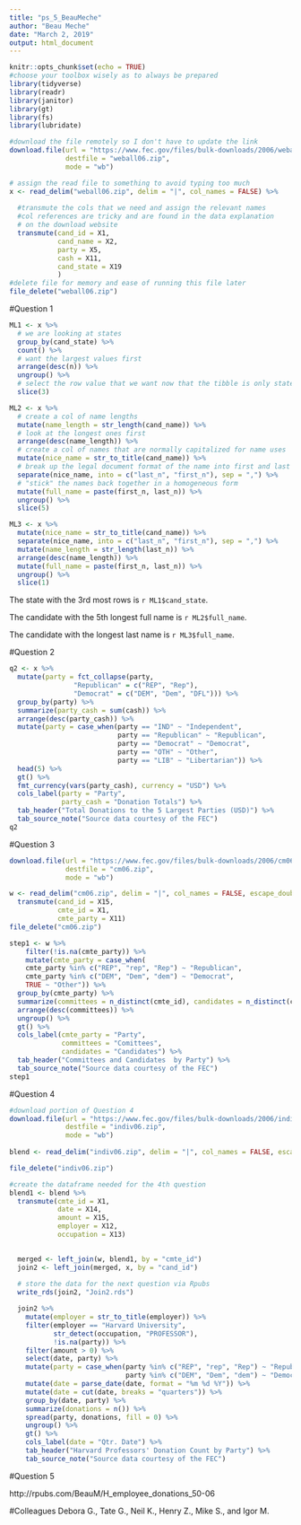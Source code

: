 ```yaml
---
title: "ps_5_BeauMeche"
author: "Beau Meche"
date: "March 2, 2019"
output: html_document
---
```


```r
knitr::opts_chunk$set(echo = TRUE)
#choose your toolbox wisely as to always be prepared
library(tidyverse)
library(readr)
library(janitor)
library(gt)
library(fs)
library(lubridate)
```

```r
#download the file remotely so I don't have to update the link
download.file(url = "https://www.fec.gov/files/bulk-downloads/2006/weball06.zip",
              destfile = "weball06.zip", 
              mode = "wb")

# assign the read file to something to avoid typing too much
x <- read_delim("weball06.zip", delim = "|", col_names = FALSE) %>%
  
  #transmute the cols that we need and assign the relevant names
  #col references are tricky and are found in the data explanation 
  # on the download website
  transmute(cand_id = X1,
            cand_name = X2, 
            party = X5, 
            cash = X11,
            cand_state = X19
            )
#delete file for memory and ease of running this file later
file_delete("weball06.zip")

```

#Question 1
```r
ML1 <- x %>%
  # we are looking at states
  group_by(cand_state) %>%
  count() %>%
  # want the largest values first
  arrange(desc(n)) %>%
  ungroup() %>%
  # select the row value that we want now that the tibble is only states and integers
  slice(3)

ML2 <- x %>%
  # create a col of name lengths
  mutate(name_length = str_length(cand_name)) %>%
  # look at the longest ones first
  arrange(desc(name_length)) %>%
  # create a col of names that are normally capitalized for name uses
  mutate(nice_name = str_to_title(cand_name)) %>%
  # break up the legal document format of the name into first and last 
  separate(nice_name, into = c("last_n", "first_n"), sep = ",") %>%
  # "stick" the names back together in a homogeneous form
  mutate(full_name = paste(first_n, last_n)) %>%
  ungroup() %>%
  slice(5)

ML3 <- x %>%
  mutate(nice_name = str_to_title(cand_name)) %>%
  separate(nice_name, into = c("last_n", "first_n"), sep = ",") %>%
  mutate(name_length = str_length(last_n)) %>%
  arrange(desc(name_length)) %>%
  mutate(full_name = paste(first_n, last_n)) %>%
  ungroup() %>%
  slice(1)
```
The state with the 3rd most rows is `r ML1$cand_state`.

The candidate with the 5th longest full name is `r ML2$full_name`.

The candidate with the longest last name is `r ML3$full_name`.

#Question 2
```r
q2 <- x %>%
  mutate(party = fct_collapse(party,
                "Republican" = c("REP", "Rep"),
                "Democrat" = c("DEM", "Dem", "DFL"))) %>%
  group_by(party) %>%
  summarize(party_cash = sum(cash)) %>%
  arrange(desc(party_cash)) %>%
  mutate(party = case_when(party == "IND" ~ "Independent", 
                           party == "Republican" ~ "Republican",
                           party == "Democrat" ~ "Democrat",
                           party == "OTH" ~ "Other", 
                           party == "LIB" ~ "Libertarian")) %>%
  head(5) %>%
  gt() %>%
  fmt_currency(vars(party_cash), currency = "USD") %>%
  cols_label(party = "Party", 
             party_cash = "Donation Totals") %>%
  tab_header("Total Donations to the 5 Largest Parties (USD)") %>%
  tab_source_note("Source data courtesy of the FEC")
q2
```


#Question 3
```r
download.file(url = "https://www.fec.gov/files/bulk-downloads/2006/cm06.zip",
              destfile = "cm06.zip", 
              mode = "wb")

w <- read_delim("cm06.zip", delim = "|", col_names = FALSE, escape_double = TRUE) %>%
  transmute(cand_id = X15,
            cmte_id = X1,
            cmte_party = X11)
file_delete("cm06.zip")
```

```r
step1 <- w %>% 
    filter(!is.na(cmte_party)) %>%
    mutate(cmte_party = case_when(
    cmte_party %in% c("REP", "rep", "Rep") ~ "Republican", 
    cmte_party %in% c("DEM", "Dem", "dem") ~ "Democrat", 
    TRUE ~ "Other")) %>%
  group_by(cmte_party) %>%
  summarize(committees = n_distinct(cmte_id), candidates = n_distinct(cand_id)) %>%
  arrange(desc(committees)) %>%
  ungroup() %>%
  gt() %>%
  cols_label(cmte_party = "Party", 
             committees = "Comittees", 
             candidates = "Candidates") %>%
  tab_header("Committees and Candidates  by Party") %>%
  tab_source_note("Source data courtesy of the FEC")
step1
```


#Question 4
```r
#download portion of Question 4
download.file(url = "https://www.fec.gov/files/bulk-downloads/2006/indiv06.zip",
              destfile = "indiv06.zip", 
              mode = "wb")
              
blend <- read_delim("indiv06.zip", delim = "|", col_names = FALSE, escape_double = FALSE, guess_max = 10000)

file_delete("indiv06.zip")
```

```r
#create the dataframe needed for the 4th question
blend1 <- blend %>%
  transmute(cmte_id = X1,
            date = X14,
            amount = X15, 
            employer = X12, 
            occupation = X13)

  
  merged <- left_join(w, blend1, by = "cmte_id")
  join2 <- left_join(merged, x, by = "cand_id")
  
  # store the data for the next question via Rpubs
  write_rds(join2, "Join2.rds")
```

```r
  join2 %>%
    mutate(employer = str_to_title(employer)) %>%
    filter(employer == "Harvard University",
           str_detect(occupation, "PROFESSOR"),
           !is.na(party)) %>%
    filter(amount > 0) %>%
    select(date, party) %>%
    mutate(party = case_when(party %in% c("REP", "rep", "Rep") ~ "Republican", 
                             party %in% c("DEM", "Dem", "dem") ~ "Democrat")) %>%
    mutate(date = parse_date(date, format = "%m %d %Y")) %>%
    mutate(date = cut(date, breaks = "quarters")) %>% 
    group_by(date, party) %>%
    summarize(donations = n()) %>%
    spread(party, donations, fill = 0) %>%
    ungroup() %>%
    gt() %>%
    cols_label(date = "Qtr. Date") %>%
    tab_header("Harvard Professors' Donation Count by Party") %>%
    tab_source_note("Source data courtesy of the FEC")
```

#Question 5

http://rpubs.com/BeauM/H_employee_donations_50-06



#Colleagues
Debora G., Tate G., Neil K., Henry Z., Mike S., and Igor M. 